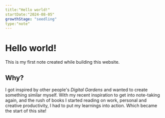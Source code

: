```yaml
---
title:"Hello world!"
startDate:"2024-08-05"
growthStage: "seedling"
type:"note"
---
```


# Hello world!
This is my first note created while building this website.

## Why?
I got inspired by other people's *Digital Gardens* and wanted to create something similar myself. With my recent inspiration to get into note-taking again, and the rush of books I started reading on work, personal and creative productivity, I had to put my learnings into action. Which became the start of this site!

